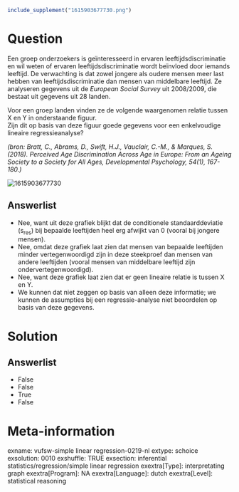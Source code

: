 ```r
include_supplement("1615903677730.png")
```

Question
========
Een groep onderzoekers is geïnteresseerd in ervaren
leeftijdsdiscriminatie en wil weten of ervaren leeftijdsdiscriminatie
wordt beïnvloed door iemands leeftijd. De verwachting is dat zowel
jongere als oudere mensen meer last hebben van leeftijdsdiscriminatie
dan mensen van middelbare leeftijd. Ze analyseren gegevens uit
de *European Social Survey* uit 2008/2009, die bestaat uit gegevens uit
28 landen.  
  
Voor een groep landen vinden ze de volgende waargenomen relatie tussen X
en Y in onderstaande figuur.  
Zijn dit op basis van deze figuur goede gegevens voor een enkelvoudige
lineaire regressieanalyse?   
  
*(bron: Bratt, C., Abrams, D., Swift, H.J., Vauclair, C.-M., & Marques,
S. (2018). Perceived Age Discrimination Across Age in Europe: From an
Ageing Society to a Society for All Ages, Developmental Psychology,
54(1), 167-180.)*  
  
<img src="1615903677730.png" class="fr-fic fr-dii tvcss_2"
alt="1615903677730" />

Answerlist
----------
* Nee, want uit deze grafiek blijkt dat de conditionele standaarddeviatie
  (s<sub>res</sub>) bij bepaalde leeftijden heel erg afwijkt van 0 (vooral
  bij jongere mensen).
* Nee, omdat deze grafiek laat zien dat mensen van bepaalde leeftijden
  minder vertegenwoordigd zijn in deze steekproef dan mensen van andere
  leeftijden (vooral mensen van middelbare leeftijd zijn
  ondervertegenwoordigd).
* Nee, want deze grafiek laat zien dat er geen lineaire relatie is tussen
  X en Y.
* We kunnen dat niet zeggen op basis van alleen deze informatie; we kunnen
  de assumpties bij een regressie-analyse niet beoordelen op basis van
  deze gegevens.

Solution
========










Answerlist
----------
* False
* False
* True
* False

Meta-information
================
exname: vufsw-simple linear regression-0219-nl
extype: schoice
exsolution: 0010
exshuffle: TRUE
exsection: inferential statistics/regression/simple linear regression
exextra[Type]: interpretating graph
exextra[Program]: NA
exextra[Language]: dutch
exextra[Level]: statistical reasoning

